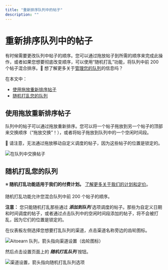 ```yaml
---
title: "重新排序队列中的帖子"
description: ""
---
```


<UpdatedAt />


# 重新排序队列中的帖子

有时候需要更改队列中帖子的顺序。您可以通过拖放帖子到所需的顺序来完成此操作，或者如果您想要彻底改变顺序，可以使用“随机打乱”功能，将队列中前 200 个帖子混合排序。🎥 想了解更多关于[管理您的队列](https://fast.wistia.net/embed/channel/nasetpeuf7?wchannelid=nasetpeuf7&wmediaid=ow99bmfwht)的信息吗？

在本文中：
- [使用拖放重新排序帖子](#h_01ERDHCTGGA588KTBKWG0HD722)
- [随机打乱您的队列](#h_01ERDHDDB4R87P08M我们579DJ30)

## 使用拖放重新排序帖子

队列中的帖子可以通过拖放重新排序。您可以将一个帖子拖放到另一个帖子的顶部来交换顺序（“拖放交换”！），或者将帖子拖放到队列中的一个空闲时间段。

📝 请注意，无法通过拖放移动自定义调度的帖子，因为这些帖子的位置是锁定的。

![在队列中交换帖子](//d33v4339jhl8k0.cloudfront.net/docs/assets/64cb6cf86d4a3e191f237e66/图片s/66e45f83dd5b956281ae4cc9/文件-AGU21C93KL.gif)

## 随机打乱您的队列

**⭐️ 随机打乱功能适用于我们的付费计划。** [了解更多关于我们的计划和定价](https://aitoearn.com/pricing)。

随机打乱功能允许您混合队列中前 200 个帖子的顺序。

**注意：** 您只能随机打乱那些通过 ***添加到队列*** 选项调度的帖子。那些为自定义日期和时间调度的帖子，或者通过点击队列中的空闲时间段添加的帖子，将不会被打乱，因为它们的位置是锁定的。

在仪表板左侧选择您想要打乱队列的渠道，点击渠道名称旁边的齿轮图标。

![Aitoearn 队列，箭头指向渠道设置（齿轮图标）](//d33v4339jhl8k0.cloudfront.net/docs/assets/64cb6cf86d4a3e191f237e66/图片s/66b65fa765e01777a933364f/文件-Gn3mjulR7w.jpg)

然后点击设置页面上的 ***随机打乱队列*** 按钮。

![渠道设置，箭头指向随机打乱队列选项](//d33v4339jhl8k0.cloudfront.net/docs/assets/64cb6cf86d4a3e191f237e66/图片s/66b65f50067e9c553dc82595/文件-Z1z8PvTeBg.jpg)
